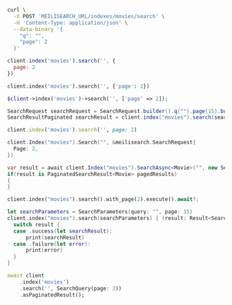 <CodeGroup>

```bash cURL
curl \
  -X POST 'MEILISEARCH_URL/indexes/movies/search' \
  -H 'Content-Type: application/json' \
  --data-binary '{
    "q": "",
    "page": 2
  }'
```


```javascript JS
client.index('movies').search('', {
  page: 2
})
```


```python Python
client.index('movies').search('', {'page': 2})
```


```php PHP
$client->index('movies')->search('', ['page' => 2]);
```


```java Java
SearchRequest searchRequest = SearchRequest.builder().q("").page(15).build();
SearchResultPaginated searchResult = client.index("movies").search(searchRequest);
```


```ruby Ruby
client.index('movies').search('', page: 2)
```


```go Go
client.Index("movies").Search("", &meilisearch.SearchRequest{
  Page: 2,
})
```


```csharp C#
var result = await client.Index("movies").SearchAsync<Movie>("", new SearchQuery { Page = 2 });
if(result is PaginatedSearchResult<Movie> pagedResults)
{
}
```


```rust Rust
client.index("movies").search().with_page(2).execute().await?;
```


```swift Swift
let searchParameters = SearchParameters(query: "", page: 15)
client.index("movies").search(searchParameters) { (result: Result<Searchable<Movie>, Swift.Error>) in
  switch result {
  case .success(let searchResult):
      print(searchResult)
  case .failure(let error):
      print(error)
  }
}
```


```dart Dart
await client
    .index('movies')
    .search('', SearchQuery(page: 2))
    .asPaginatedResult();
```

</CodeGroup>